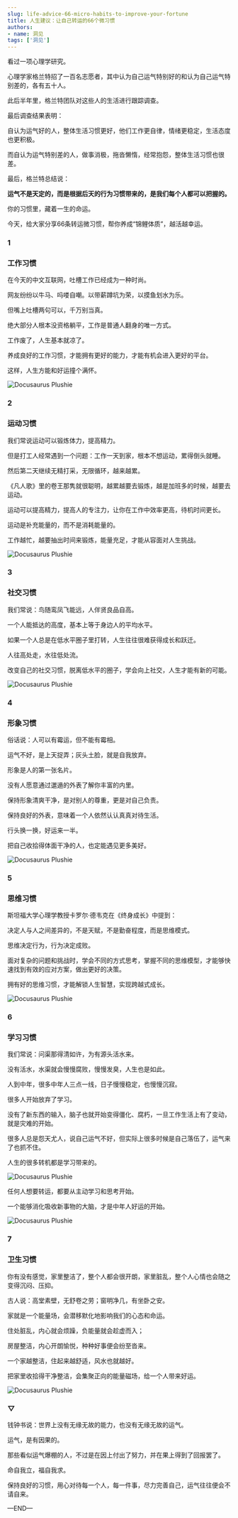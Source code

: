 ```yaml
---
slug: life-advice-66-micro-habits-to-improve-your-fortune
title: 人生建议：让自己转运的66个微习惯
authors:
- name: 洞见
tags: ['洞见']
---
```



看过一项心理学研究。

心理学家格兰特招了一百名志愿者，其中认为自己运气特别好的和认为自己运气特别差的，各有五十人。

此后半年里，格兰特团队对这些人的生活进行跟踪调查。

最后调查结果表明：

自认为运气好的人，整体生活习惯更好，他们工作更自律，情绪更稳定，生活态度也更积极。

而自认为运气特别差的人，做事消极，拖沓懒惰，经常抱怨，整体生活习惯也很差。

最后，格兰特总结说：

**运气不是天定的，而是根据后天的行为习惯带来的，是我们每个人都可以把握的。**

你的习惯里，藏着一生的命运。

今天，给大家分享66条转运微习惯，帮你养成“锦鲤体质”，越活越幸运。


<div style={{textAlign: 'center', color: '#FF8C00'}}>  
  <h3>1</h3>
  <h3>工作习惯</h3>
</div>



在今天的中文互联网，吐槽工作已经成为一种时尚。

网友纷纷以牛马、吗喽自嘲。以带薪蹲坑为荣，以摸鱼划水为乐。

但嘴上吐槽两句可以，千万别当真。

绝大部分人根本没资格躺平，工作是普通人翻身的唯一方式。

工作废了，人生基本就凉了。

养成良好的工作习惯，才能拥有更好的能力，才能有机会进入更好的平台。

这样，人生方能和好运撞个满怀。


![Docusaurus Plushie](./1.jpeg)

<div style={{textAlign: 'center', color: '#FF8C00'}}>  
  <h3>2</h3>
  <h3>运动习惯</h3>
</div>


我们常说运动可以锻炼体力，提高精力。

但是打工人经常遇到一个问题：工作一天到家，根本不想运动，累得倒头就睡。

然后第二天继续无精打采，无限循环，越来越累。

《凡人歌》里的卷王那隽就很聪明，越累越要去锻炼，越是加班多的时候，越要去运动。

运动可以提高精力，提高人的专注力，让你在工作中效率更高，待机时间更长。

运动是补充能量的，而不是消耗能量的。

工作越忙，越要抽出时间来锻炼，能量充足，才能从容面对人生挑战。



![Docusaurus Plushie](./2.jpeg)

<div style={{textAlign: 'center', color: '#FF8C00'}}>  
  <h3>3</h3>
  <h3>社交习惯</h3>
</div>



我们常说：鸟随鸾凤飞能远，人伴贤良品自高。

一个人能抵达的高度，基本上等于身边人的平均水平。

如果一个人总是在低水平圈子里打转，人生往往很难获得成长和跃迁。

人往高处走，水往低处流。

改变自己的社交习惯，脱离低水平的圈子，学会向上社交，人生才能有新的可能。




![Docusaurus Plushie](./3.jpeg)

<div style={{textAlign: 'center', color: '#FF8C00'}}>  
  <h3>4</h3>
  <h3>形象习惯</h3>
</div>



俗话说：人可以有霉运，但不能有霉相。

运气不好，是上天捉弄；灰头土脸，就是自我放弃。

形象是人的第一张名片。

没有人愿意通过邋遢的外表了解你丰富的内里。

保持形象清爽干净，是对别人的尊重，更是对自己负责。

保持良好的外表，意味着一个人依然认认真真对待生活。

行头换一换，好运来一半。

把自己收拾得体面干净的人，也定能遇见更多美好。



![Docusaurus Plushie](./4.jpeg)

<div style={{textAlign: 'center', color: '#FF8C00'}}>  
  <h3>5</h3>
  <h3>思维习惯</h3>
</div>




斯坦福大学心理学教授卡罗尔·德韦克在《终身成长》中提到：

决定人与人之间差异的，不是天赋，不是勤奋程度，而是思维模式。

思维决定行为，行为决定成败。

面对复杂的问题和挑战时，学会不同的方式思考，掌握不同的思维模型，才能够快速找到有效的应对方案，做出更好的决策。

拥有好的思维习惯，才能解锁人生智慧，实现跨越式成长。


![Docusaurus Plushie](./5.jpeg)

<div style={{textAlign: 'center', color: '#FF8C00'}}>  
  <h3>6</h3>
  <h3>学习习惯</h3>
</div>



我们常说：问渠那得清如许，为有源头活水来。

没有活水，水渠就会慢慢腐败，慢慢发臭，人生也是如此。

人到中年，很多中年人三点一线，日子慢慢稳定，也慢慢沉寂。

很多人开始放弃了学习。

没有了新东西的输入，脑子也就开始变得僵化、腐朽，一旦工作生活上有了变动，就是灾难的开始。

很多人总是怨天尤人，说自己运气不好，但实际上很多时候是自己落伍了，运气来了也抓不住。

人生的很多转机都是学习带来的。


![Docusaurus Plushie](./6-1.jpeg)



任何人想要转运，都要从主动学习和思考开始。

一个能够消化吸收新事物的大脑，才是中年人好运的开始。



![Docusaurus Plushie](./6-2.jpeg)

<div style={{textAlign: 'center', color: '#FF8C00'}}>  
  <h3>7</h3>
  <h3>卫生习惯</h3>
</div>



你有没有感觉，家里整洁了，整个人都会很开朗，家里脏乱，整个人心情也会随之变得沉闷、压抑。

古人说：高堂素壁，无舒卷之劳；窗明净几，有坐卧之安。

家就是一个能量场，会潜移默化地影响我们的心态和命运。

住处脏乱，内心就会烦躁，负能量就会趁虚而入；

房屋整洁，内心开朗愉悦，种种好事便会纷至沓来。

一个家越整洁，住起来越舒适，风水也就越好。

把家里收拾得干净整洁，会集聚正向的能量磁场，给一个人带来好运。



![Docusaurus Plushie](./7.jpeg)

<div style={{textAlign: 'center', color: '#FF8C00'}}>  
  <h3>▽</h3>
</div>



钱钟书说：世界上没有无缘无故的能力，也没有无缘无故的运气。

运气，是有因果的。

那些看似运气爆棚的人，不过是在因上付出了努力，并在果上得到了回报罢了。

命自我立，福自我求。

保持良好的习惯，用心对待每一个人，每一件事，尽力完善自己，运气往往便会不请自来。




—END—



